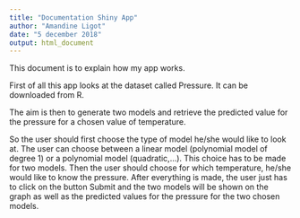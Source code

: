 ```yaml
---
title: "Documentation Shiny App"
author: "Amandine Ligot"
date: "5 december 2018"
output: html_document
---
```


This document is to explain how my app works.

First of all this app looks at the dataset called Pressure. It can be downloaded from R.

The aim is then to generate two models and retrieve the predicted value for the pressure for a chosen value of temperature.

So the user should first choose the type of model he/she would like to look at. The user can choose between a linear model (polynomial model of degree 1) or a polynomial model (quadratic,...). This choice has to be made for two models. 
Then the user should choose for which temperature, he/she would like to know the pressure.
After everything is made, the user just has to click on the button Submit and the two models will be shown on the graph as well as the predicted values for the pressure for the two chosen models.
